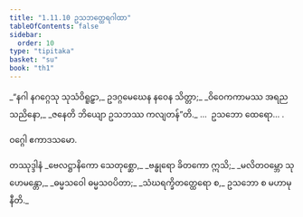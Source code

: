 ```yaml
---
title: "1.11.10 ဥသဘတ္ထေရဂါထာ"
tableOfContents: false
sidebar:
  order: 10
type: "tipitaka"
basket: "su"
book: "th1"
---
```



<DynamicBreadcrumb />

<Division number="110" book="th1" e="ch" v="19" p="243">

<Paragraph number="245" type="verses" book="th1">
_“နဂါ နဂဂ္ဂေသု သုသံဝိရူဠှာ,_  
ဥဒဂ္ဂမေဃေန နဝေန သိတ္တာ;_  
_ဝိဝေကကာမဿ အရညသညိနော,_  
_ဇနေတိ ဘိယျော ဥသဘဿ ကလျတန်”တိ._  


</Paragraph>
</Division>

<Paragraph number="246" type="center" book="th1">
…  ဥသဘော ထေရော… .

  
ဝဂ္ဂေါ ဧကာဒသမော.



</Paragraph>

<Paragraph number="247" type="center" book="th1">
တဿုဒ္ဒါနံ


</Paragraph>

<Paragraph number="248" type="verses" book="th1">
_ဗေလဋ္ဌာနိကော သေတုစ္ဆော,_  
_ဗန္ဓုရော ခိတကော ဣသိ;_  
_မလိတဝမ္ဘော သုဟေမန္တော,_  
_ဓမ္မသဝေါ ဓမ္မသဝပိတာ;_  
_သံဃရက္ခိတတ္ထေရော စ,_  
ဥသဘော စ မဟာမုနီတိ._
</Paragraph>